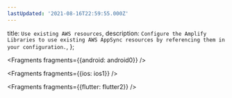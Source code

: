 ```yaml
---
lastUpdated: '2021-08-16T22:59:55.000Z'
---
```

  title: `Use existing AWS resources`,
  description: `Configure the Amplify Libraries to use existing AWS AppSync resources by referencing them in your configuration.`,
};


<Fragments fragments={{android: android0}} />


<Fragments fragments={{ios: ios1}} />


<Fragments fragments={{flutter: flutter2}} />
